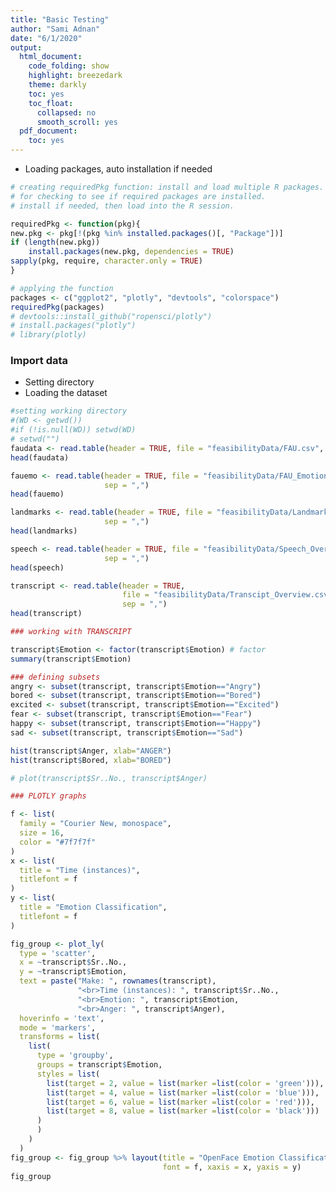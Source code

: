 ```yaml
---
title: "Basic Testing"
author: "Sami Adnan"
date: "6/1/2020"
output:
  html_document:
    code_folding: show
    highlight: breezedark
    theme: darkly
    toc: yes
    toc_float:
      collapsed: no
      smooth_scroll: yes
  pdf_document:
    toc: yes
---
```




- Loading packages, auto installation if needed
```r
# creating requiredPkg function: install and load multiple R packages.
# for checking to see if required packages are installed.
# install if needed, then load into the R session.

requiredPkg <- function(pkg){
new.pkg <- pkg[!(pkg %in% installed.packages()[, "Package"])]
if (length(new.pkg)) 
    install.packages(new.pkg, dependencies = TRUE)
sapply(pkg, require, character.only = TRUE)
}

# applying the function
packages <- c("ggplot2", "plotly", "devtools", "colorspace")
requiredPkg(packages)
# devtools::install_github("ropensci/plotly")
# install.packages("plotly")
# library(plotly)
```

### Import data
- Setting directory
- Loading the dataset 
```r
#setting working directory
#(WD <- getwd())
#if (!is.null(WD)) setwd(WD)
# setwd("")
faudata <- read.table(header = TRUE, file = "feasibilityData/FAU.csv", sep = ",")
head(faudata)

fauemo <- read.table(header = TRUE, file = "feasibilityData/FAU_Emotions.csv",
                     sep = ",")
head(fauemo)

landmarks <- read.table(header = TRUE, file = "feasibilityData/Landmarks.csv",
                     sep = ",")
head(landmarks)

speech <- read.table(header = TRUE, file = "feasibilityData/Speech_Overview.csv",
                     sep = ",")
head(speech)

transcript <- read.table(header = TRUE,
                         file = "feasibilityData/Transcipt_Overview.csv",
                         sep = ",")
head(transcript)

```

```r

### working with TRANSCRIPT

transcript$Emotion <- factor(transcript$Emotion) # factor
summary(transcript$Emotion)

### defining subsets
angry <- subset(transcript, transcript$Emotion=="Angry")
bored <- subset(transcript, transcript$Emotion=="Bored")
excited <- subset(transcript, transcript$Emotion=="Excited")
fear <- subset(transcript, transcript$Emotion=="Fear")
happy <- subset(transcript, transcript$Emotion=="Happy")
sad <- subset(transcript, transcript$Emotion=="Sad")

```


```r

hist(transcript$Anger, xlab="ANGER")
hist(transcript$Bored, xlab="BORED")

# plot(transcript$Sr..No., transcript$Anger)

### PLOTLY graphs

f <- list(
  family = "Courier New, monospace",
  size = 16,
  color = "#7f7f7f"
)
x <- list(
  title = "Time (instances)",
  titlefont = f
)
y <- list(
  title = "Emotion Classification",
  titlefont = f
)

fig_group <- plot_ly(
  type = 'scatter',
  x = ~transcript$Sr..No.,
  y = ~transcript$Emotion,
  text = paste("Make: ", rownames(transcript),
               "<br>Time (instances): ", transcript$Sr..No.,
               "<br>Emotion: ", transcript$Emotion,
               "<br>Anger: ", transcript$Anger),
  hoverinfo = 'text',
  mode = 'markers',
  transforms = list(
    list(
      type = 'groupby',
      groups = transcript$Emotion,
      styles = list(
        list(target = 2, value = list(marker =list(color = 'green'))),
        list(target = 4, value = list(marker =list(color = 'blue'))),
        list(target = 6, value = list(marker =list(color = 'red'))),
        list(target = 8, value = list(marker =list(color = 'black')))
      )
      )
    )
  )
fig_group <- fig_group %>% layout(title = "OpenFace Emotion Classification",
                                  font = f, xaxis = x, yaxis = y)
fig_group

```




